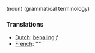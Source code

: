 (noun) (grammatical terminology)

===Translations===
*[[Dutch]]: [[bepaling]] ''f''
*[[French]]: [[]] ''''